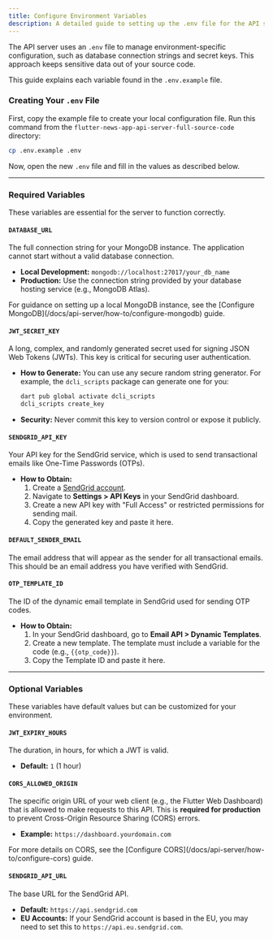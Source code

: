 ```yaml
---
title: Configure Environment Variables
description: A detailed guide to setting up the .env file for the API server.
---
```



The API server uses an `.env` file to manage environment-specific configuration, such as database connection strings and secret keys. This approach keeps sensitive data out of your source code.

This guide explains each variable found in the `.env.example` file.

### Creating Your `.env` File

First, copy the example file to create your local configuration file. Run this command from the `flutter-news-app-api-server-full-source-code` directory:

```bash
cp .env.example .env
```

Now, open the new `.env` file and fill in the values as described below.

---

### Required Variables

These variables are essential for the server to function correctly.

#### `DATABASE_URL`
The full connection string for your MongoDB instance. The application cannot start without a valid database connection.

-   **Local Development:** `mongodb://localhost:27017/your_db_name`
-   **Production:** Use the connection string provided by your database hosting service (e.g., MongoDB Atlas).

<Aside type="tip">
For guidance on setting up a local MongoDB instance, see the [Configure MongoDB](/docs/api-server/how-to/configure-mongodb) guide.
</Aside>

#### `JWT_SECRET_KEY`
A long, complex, and randomly generated secret used for signing JSON Web Tokens (JWTs). This key is critical for securing user authentication.

-   **How to Generate:** You can use any secure random string generator. For example, the `dcli_scripts` package can generate one for you:
    ```bash
    dart pub global activate dcli_scripts
    dcli_scripts create_key
    ```
-   **Security:** Never commit this key to version control or expose it publicly.

#### `SENDGRID_API_KEY`
Your API key for the SendGrid service, which is used to send transactional emails like One-Time Passwords (OTPs).

-   **How to Obtain:**
    1.  Create a [SendGrid account](https://signup.sendgrid.com/).
    2.  Navigate to **Settings > API Keys** in your SendGrid dashboard.
    3.  Create a new API key with "Full Access" or restricted permissions for sending mail.
    4.  Copy the generated key and paste it here.

#### `DEFAULT_SENDER_EMAIL`
The email address that will appear as the sender for all transactional emails. This should be an email address you have verified with SendGrid.

#### `OTP_TEMPLATE_ID`
The ID of the dynamic email template in SendGrid used for sending OTP codes.

-   **How to Obtain:**
    1.  In your SendGrid dashboard, go to **Email API > Dynamic Templates**.
    2.  Create a new template. The template must include a variable for the code (e.g., `{{otp_code}}`).
    3.  Copy the Template ID and paste it here.

---

### Optional Variables

These variables have default values but can be customized for your environment.

#### `JWT_EXPIRY_HOURS`
The duration, in hours, for which a JWT is valid.
-   **Default:** `1` (1 hour)

#### `CORS_ALLOWED_ORIGIN`
The specific origin URL of your web client (e.g., the Flutter Web Dashboard) that is allowed to make requests to this API. This is **required for production** to prevent Cross-Origin Resource Sharing (CORS) errors.
-   **Example:** `https://dashboard.yourdomain.com`

<Aside type="caution">
For more details on CORS, see the [Configure CORS](/docs/api-server/how-to/configure-cors) guide.
</Aside>

#### `SENDGRID_API_URL`
The base URL for the SendGrid API.
-   **Default:** `https://api.sendgrid.com`
-   **EU Accounts:** If your SendGrid account is based in the EU, you may need to set this to `https://api.eu.sendgrid.com`.
